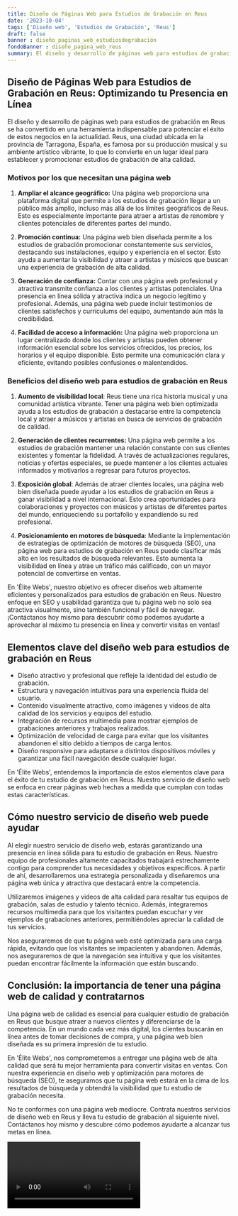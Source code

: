 ```yaml
---
title: Diseño de Páginas Web para Estudios de Grabación en Reus
date: '2023-10-04'
tags: ['Diseño web', 'Estudios de Grabación', 'Reus']
draft: false
banner : diseño_paginas_web_estudiosdegrabación
fondoBanner : diseño_pagina_web_reus
summary: El diseño y desarrollo de páginas web para estudios de grabación en Reus se ha convertido en una herramienta indispensable para potenciar el éxito de estos negocios en la actualidad. Reus, una ciudad ubicada en la provincia de Tarragona, España, es famosa por su producción musical y su ambiente artístico vibrante, lo que lo convierte en un lugar ideal para establecer y promocionar estudios de grabación de alta calidad.
---
```


## **Diseño de Páginas Web para Estudios de Grabación en Reus: Optimizando tu Presencia en Línea**

El diseño y desarrollo de páginas web para estudios de grabación en Reus se ha convertido en una herramienta indispensable para potenciar el éxito de estos negocios en la actualidad. Reus, una ciudad ubicada en la provincia de Tarragona, España, es famosa por su producción musical y su ambiente artístico vibrante, lo que lo convierte en un lugar ideal para establecer y promocionar estudios de grabación de alta calidad.

### **Motivos por los que necesitan una página web**

1. **Ampliar el alcance geográfico:** Una página web proporciona una plataforma digital que permite a los estudios de grabación llegar a un público más amplio, incluso más allá de los límites geográficos de Reus. Esto es especialmente importante para atraer a artistas de renombre y clientes potenciales de diferentes partes del mundo.

2. **Promoción continua:** Una página web bien diseñada permite a los estudios de grabación promocionar constantemente sus servicios, destacando sus instalaciones, equipo y experiencia en el sector. Esto ayuda a aumentar la visibilidad y atraer a artistas y músicos que buscan una experiencia de grabación de alta calidad.

3. **Generación de confianza:** Contar con una página web profesional y atractiva transmite confianza a los clientes y artistas potenciales. Una presencia en línea sólida y atractiva indica un negocio legítimo y profesional. Además, una página web puede incluir testimonios de clientes satisfechos y currículums del equipo, aumentando aún más la credibilidad.

4. **Facilidad de acceso a información:** Una página web proporciona un lugar centralizado donde los clientes y artistas pueden obtener información esencial sobre los servicios ofrecidos, los precios, los horarios y el equipo disponible. Esto permite una comunicación clara y eficiente, evitando posibles confusiones o malentendidos.

### **Beneficios del diseño web para estudios de grabación en Reus**

1. **Aumento de visibilidad local**: Reus tiene una rica historia musical y una comunidad artística vibrante. Tener una página web bien optimizada ayuda a los estudios de grabación a destacarse entre la competencia local y atraer a músicos y artistas en busca de servicios de grabación de calidad.

2. **Generación de clientes recurrentes:** Una página web permite a los estudios de grabación mantener una relación constante con sus clientes existentes y fomentar la fidelidad. A través de actualizaciones regulares, noticias y ofertas especiales, se puede mantener a los clientes actuales informados y motivarlos a regresar para futuros proyectos.

3. **Exposición global**: Además de atraer clientes locales, una página web bien diseñada puede ayudar a los estudios de grabación en Reus a ganar visibilidad a nivel internacional. Esto crea oportunidades para colaboraciones y proyectos con músicos y artistas de diferentes partes del mundo, enriqueciendo su portafolio y expandiendo su red profesional.

4. **Posicionamiento en motores de búsqueda**: Mediante la implementación de estrategias de optimización de motores de búsqueda (SEO), una página web para estudios de grabación en Reus puede clasificar más alto en los resultados de búsqueda relevantes. Esto aumenta la visibilidad en línea y atrae un tráfico más calificado, con un mayor potencial de convertirse en ventas.

En 'Élite Webs', nuestro objetivo es ofrecer diseños web altamente eficientes y personalizados para estudios de grabación en Reus. Nuestro enfoque en SEO y usabilidad garantiza que tu página web no solo sea atractiva visualmente, sino también funcional y fácil de navegar. ¡Contáctanos hoy mismo para descubrir cómo podemos ayudarte a aprovechar al máximo tu presencia en línea y convertir visitas en ventas!

<GifSeo />

<Cta />

## Elementos clave del diseño web para estudios de grabación en Reus

- Diseño atractivo y profesional que refleje la identidad del estudio de grabación.
- Estructura y navegación intuitivas para una experiencia fluida del usuario.
- Contenido visualmente atractivo, como imágenes y videos de alta calidad de los servicios y equipos del estudio.
- Integración de recursos multimedia para mostrar ejemplos de grabaciones anteriores y trabajos realizados.
- Optimización de velocidad de carga para evitar que los visitantes abandonen el sitio debido a tiempos de carga lentos.
- Diseño responsive para adaptarse a distintos dispositivos móviles y garantizar una fácil navegación desde cualquier lugar.

En 'Élite Webs', entendemos la importancia de estos elementos clave para el éxito de tu estudio de grabación en Reus. Nuestro servicio de diseño web se enfoca en crear páginas web hechas a medida que cumplan con todas estas características.

## Cómo nuestro servicio de diseño web puede ayudar

Al elegir nuestro servicio de diseño web, estarás garantizando una presencia en línea sólida para tu estudio de grabación en Reus. Nuestro equipo de profesionales altamente capacitados trabajará estrechamente contigo para comprender tus necesidades y objetivos específicos. A partir de ahí, desarrollaremos una estrategia personalizada y diseñaremos una página web única y atractiva que destacará entre la competencia.

Utilizaremos imágenes y videos de alta calidad para resaltar tus equipos de grabación, salas de estudio y talento técnico. Además, integraremos recursos multimedia para que los visitantes puedan escuchar y ver ejemplos de grabaciones anteriores, permitiéndoles apreciar la calidad de tus servicios.

Nos aseguraremos de que tu página web esté optimizada para una carga rápida, evitando que los visitantes se impacienten y abandonen. Además, nos aseguraremos de que la navegación sea intuitiva y que los visitantes puedan encontrar fácilmente la información que están buscando.

## Conclusión: la importancia de tener una página web de calidad y contratarnos

Una página web de calidad es esencial para cualquier estudio de grabación en Reus que busque atraer a nuevos clientes y diferenciarse de la competencia. En un mundo cada vez más digital, los clientes buscarán en línea antes de tomar decisiones de compra, y una página web bien diseñada es su primera impresión de tu estudio.

En 'Élite Webs', nos comprometemos a entregar una página web de alta calidad que será tu mejor herramienta para convertir visitas en ventas. Con nuestra experiencia en diseño web y optimización para motores de búsqueda (SEO), te aseguramos que tu página web estará en la cima de los resultados de búsqueda y obtendrá la visibilidad que tu estudio de grabación necesita.

No te conformes con una página web mediocre. Contrata nuestros servicios de diseño web en Reus y lleva tu estudio de grabación al siguiente nivel. Contáctanos hoy mismo y descubre cómo podemos ayudarte a alcanzar tus metas en línea.

<Video />

<CtaBot job='Estudios de Grabación' city='Reus'/>

<Gmaps query='Reus+españa+maps' />